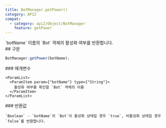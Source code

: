 ```yaml
---
title: BotManager.getPower()
category: API2
compat:
  - category: api2/Object/BotManager
    feature: getPower
---
```


<Section>
  `botName` 이름의 `Bot` 객체의 활성화 여부를 반환합니다.
</Section>
<Section>
  ## 구문

  ~~~js
  BotManager.getPower(botName);
  ~~~

  <Section>
    ### 매개변수

    <ParamList>
      <ParamItem param={"botName"} type={"String"}>
        활성화 여부를 확인할 `Bot` 객체의 이름
      </ParamItem>
    </ParamList>
  </Section>
  <Section>
    ### 반환값

    `Boolean` - `botName`의 `Bot`이 활성화 상태일 경우 `true`, 비활성화 상태일 경우 `false`를 반환합니다.
  </Section>
</Section>